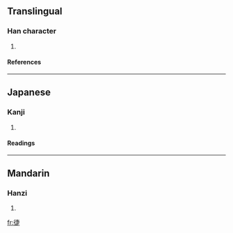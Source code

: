 ==Translingual==
===Han character===
{{Han char|rn=60|rad=彳|as=08|sn=11|four=|canj=竹人十中人 (HOJLO)}}
# {{defn|Han|sort=彳08}}
====References====
{{Han ref|kx=0369.040|dkj=10161|dj=0694.030|hdz=20827.070|uh=5FA2|ud=24482}}
----
==Japanese==
===Kanji===
{{ja-kanji|grade=|rs=彳08}}
# {{defn|Japanese}} 
====Readings====
{{ja-readings|on=[[しょう]] (shō)|kun=}}
----
==Mandarin==
===Hanzi===
{{cmn-hanzi|pin=[[fòu]] ([[fou4]]), [[fù]] ([[fu4]]), [[xiè]] ([[xie4]])|wg=fou<sup>4</sup>, fu<sup>4</sup>, hsieh<sup>4</sup>}}
# {{defn|Mandarin}}

[[fr:徢]]
